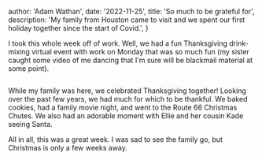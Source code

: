 
  author: 'Adam Wathan',
  date: '2022-11-25',
  title: 'So much to be grateful for',
  description:
    'My family from Houston came to visit and we spent our first holiday together since the start of Covid.',
}


I took this whole week off of work. Well, we had a fun Thanksgiving drink-mixing virtual event with work on Monday that was so much fun (my sister caught some video of me dancing that I'm sure will be blackmail material at some point).

<Image src={designSystem} alt="" />

While my family was here, we celebrated Thanksgiving together! Looking over the past few years, we had much for which to be thankful. We baked cookies, had a family movie night, and went to the Route 66 Christmas Chutes. We also had an adorable moment with Ellie and her cousin Kade seeing Santa.

All in all, this was a great week. I was sad to see the family go, but Christmas is only a few weeks away.